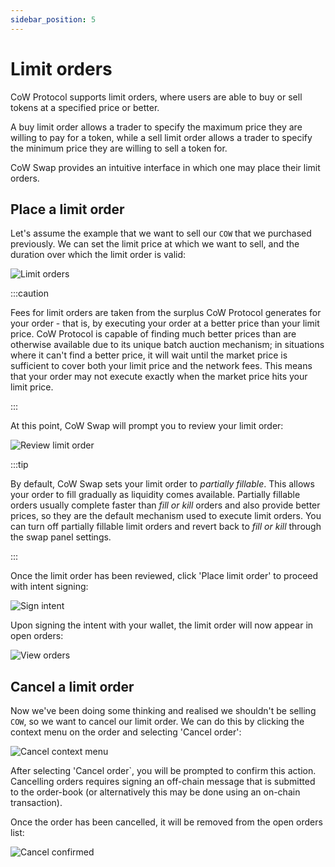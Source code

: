 ```yaml
---
sidebar_position: 5
---
```



# Limit orders

CoW Protocol supports limit orders, where users are able to buy or sell tokens at a specified price or better.

A buy limit order allows a trader to specify the maximum price they are willing to pay for a token, while a sell limit order allows a trader to specify the minimum price they are willing to sell a token for.

CoW Swap provides an intuitive interface in which one may place their limit orders.

## Place a limit order

Let's assume the example that we want to sell our `COW` that we purchased previously. We can set the limit price at which we want to sell, and the duration over which the limit order is valid:

![Limit orders](/img/cowswap/limit_place_order.png)

:::caution

Fees for limit orders are taken from the surplus CoW Protocol generates for your order - that is, by executing your order at a better price than your limit price. CoW Protocol is capable of finding much better prices than are otherwise available due to its unique batch auction mechanism; in situations where it can't find a better price, it will wait until the market price is sufficient to cover both your limit price and the network fees. This means that your order may not execute exactly when the market price hits your limit price.

:::

At this point, CoW Swap will prompt you to review your limit order:

![Review limit order](/img/cowswap/limit_review_order.png)

:::tip

By default, CoW Swap sets your limit order to _partially fillable_. This allows your order to fill gradually as liquidity comes available. Partially fillable orders usually complete faster than _fill or kill_ orders and also provide better prices, so they are the default mechanism used to execute limit orders. You can turn off partially fillable limit orders and revert back to _fill or kill_ through the swap panel settings.

:::

Once the limit order has been reviewed, click 'Place limit order' to proceed with intent signing:

![Sign intent](/img/cowswap/limit_sign.png)

Upon signing the intent with your wallet, the limit order will now appear in open orders:

![View orders](/img/cowswap/limit_view_orders.png)

## Cancel a limit order

Now we've been doing some thinking and realised we shouldn't be selling `COW`, so we want to cancel our limit order. We can do this by clicking the context menu on the order and selecting 'Cancel order':

![Cancel context menu](/img/cowswap/limit_cancel_context.png)

After selecting 'Cancel order`, you will be prompted to confirm this action. Cancelling orders requires signing an off-chain message that is submitted to the order-book (or alternatively this may be done using an on-chain transaction).

<CancellationOffChainOnChain
    alt="Cancel confirm"
    src="/img/cowswap/limit_cancel_confirm.png"
/>

Once the order has been cancelled, it will be removed from the open orders list:

![Cancel confirmed](/img/cowswap/limit_cancel_confirmed.png)
